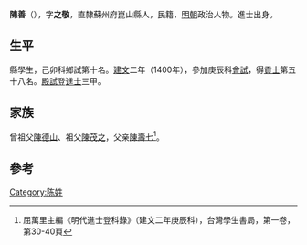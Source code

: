 {{Otheruses|other=名为陈善的其他人物|陈善}}

'''陳善'''（{{bd|1374年||？}}），字'''之敬'''，直隸蘇州府崑山縣人，民籍，[[明朝|明朝]]政治人物。進士出身。

== 生平 ==
縣學生，己卯科鄉試第十名。[[建文|建文]]二年（1400年），參加庚辰科[[會試|會試]]，得[[貢士|貢士]]第五十八名。[[殿試|殿試]]登[[進士|進士]]三甲。

== 家族 ==
曾祖父[[陳德山|陳德山]]、祖父[[陳茂之|陳茂之]]，父亲[[陳壽七|陳壽七]]<ref>屈萬里主編《明代進士登科錄》（建文二年庚辰科），台灣學生書局，第一卷，第30-40頁</ref>。

==參考==
{{reflist}}

{{建文二年庚辰科殿試金榜}}

{{Authority control}}

{{DEFAULTSORT:}}
[[Category:陈姓|Category:陈姓]]


{{明朝人物小作品}}
